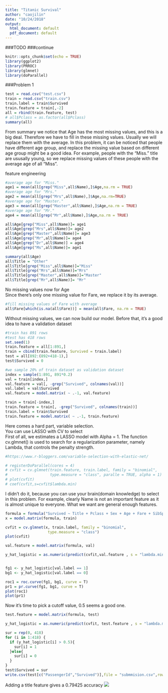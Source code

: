 ```yaml
---
title: "Titanic Survival"
author: "caojilin"
date: "10/24/2018"
output:
  html_document: default
  pdf_document: default
---
```


###TODO
###continue

```r
knitr::opts_chunk$set(echo = TRUE)
library(ggplot2)
library(PRROC)
library(glmnet)
library(doParallel)
```

###Problem 1
```r
test = read.csv("test.csv")
train = read.csv("train.csv")
train.label = train$Survived
train.feature = train[,-2]
all = rbind(train.feature, test)
# all$Pclass = as.factor(all$Pclass)
summary(all)
```
From summary we notice that Age has the most missing values, and this is a big deal. Therefore we have to fill in these missing values. Usually we will replace them with the average. In this problem, it can be noticed that people have different age group, and replace the missing value based on different age group might be a good idea. For example, people with the "Miss." title are ususally young, so we replace missing values of these people with the average age of all "Miss".

feature engineering
```r
#average age for "Miss."
age1 = mean(all[grep("Miss",all$Name),]$Age,na.rm = TRUE)
#average age for "Mrs."
age2 = mean(all[grep("Mrs",all$Name),]$Age,na.rm=TRUE)
#average age for "Master."
age3 = mean(all[grep("Master",all$Name),]$Age,na.rm = TRUE)
#average age for "Mr."
age4 = mean(all[grep("Mr",all$Name),]$Age,na.rm = TRUE)

all$Age[grep("Miss",all$Name)]= age1
all$Age[grep("Mrs",all$Name)]= age2
all$Age[grep("Master",all$Name)]= age3
all$Age[grep("Mr",all$Name)]= age4
all$Age[grep("Dr",all$Name)] = age4
all$Age[grep("Ms",all$Name)]= age1

summary(all$Age)
all$Title = "Other"
all$Title[grep("Miss",all$Name)]="Miss"
all$Title[grep("Mrs",all$Name)]="Mrs"
all$Title[grep("Master",all$Name)]="Master"
all$Title[grep("Mr",all$Name)]= "Mr"
```
No missing values now for Age  
Since there's only one missing value for Fare, we replace it by its average.
```r
#fill missing values of Fare with average
all$Fare[which(is.na(all$Fare))] = mean(all$Fare, na.rm = TRUE)
```

Without missing values, we can now build our model. Before that, it's a good idea to have a validation dataset

```r
#train has 891 rows
#test has 418 rows
set.seed(1)
train.feature = all[1:891,]
train = cbind(train.feature, Survived = train.label)
test = all[892:(892+418-1),]
test$Survived = 0

#we sample 20% of train dataset as validation dataset
index = sample(1:891, 891*0.2)
val = train[index,]
val.feature = val[, -grep("Survived", colnames(val))]
val.label = val$Survived
val.feature = model.matrix( ~ .-1, val.feature)

train = train[-index,]
train.feature = train[, -grep("Survived", colnames(train))]
train.label = train$Survived
train.feature = model.matrix( ~ .-1, train.feature)
```
Here comes a hard part, variable selection.  
You can use LASSO with CV to select  
First of all, we estimates a LASSO model with Alpha = 1. The function cv.glmnet() is used to search for a regularization parameter, namely Lambda, that controls the penalty strength.
```r
#https://www.r-bloggers.com/variable-selection-with-elastic-net/

# registerDoParallel(cores = 4)
# cvfit = cv.glmnet(train.feature, train.label, family = "binomial",
#                   type.measure = "class", paralle = TRUE, alpha = 1)
# plot(cvfit)
# coef(cvfit,s=cvfit$lambda.min)
```

I didn't do it, because you can use your brain(domain knowledge) to select in this problem. For example, clearly Name is not an important feature as it is almost unique to everyone. What we want are general enough features.

```r
formula = formula("Survived ~ Title + Pclass + Sex + Age + Fare + SibSp + Parch")
x = model.matrix(formula, train)

cvfit = cv.glmnet(x, train.label, family = "binomial",
                   type.measure = "class")
plot(cvfit)

val.feature = model.matrix(formula, val)

y_hat_logistic = as.numeric(predict(cvfit,val.feature , s = "lambda.min", type = "response"))


fg1 <- y_hat_logistic[val.label == 1]
bg1 <- y_hat_logistic[val.label == 0]

roc1 = roc.curve(fg1, bg1, curve = T)
pr1 = pr.curve(fg1, bg1, curve = T)
plot(roc1)
plot(pr1)
```
Now it's time to pick a cutoff value, 0.5 seems a good one.

```r
test.feature = model.matrix(formula, test)

y_hat_logistic = as.numeric(predict(cvfit, test.feature , s = "lambda.min", type = "response"))

sur = rep(0, 418)
for (i in 1:418) {
  if (y_hat_logistic[i] > 0.5){
    sur[i] = 1
  }else{
    sur[i] = 0
  }
}
test$Survived = sur
write.csv(test[c("PassengerId","Survived")],file = "submmision.csv",row.names = FALSE)
```
Adding a title feature gives a 0.79425 accuracy
![](logistic.png)